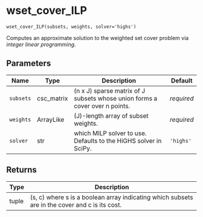 # wset_cover_ILP { #geomcover.wset_cover_ILP }

`wset_cover_ILP(subsets, weights, solver='highs')`

Computes an approximate solution to the weighted set cover problem via *integer linear programming*.

## Parameters

| Name      | Type       | Description                                                                 | Default    |
|-----------|------------|-----------------------------------------------------------------------------|------------|
| `subsets` | csc_matrix | (n x J) sparse matrix of J subsets whose union forms a cover over n points. | _required_ |
| `weights` | ArrayLike  | (J)-length array of subset weights.                                         | _required_ |
| `solver`  | str        | which MILP solver to use. Defaults to the HiGHS solver in SciPy.            | `'highs'`  |

## Returns

| Type   | Description                                                                                    |
|--------|------------------------------------------------------------------------------------------------|
| tuple  | (s, c) where s is a boolean array indicating which subsets are in the cover and c is its cost. |